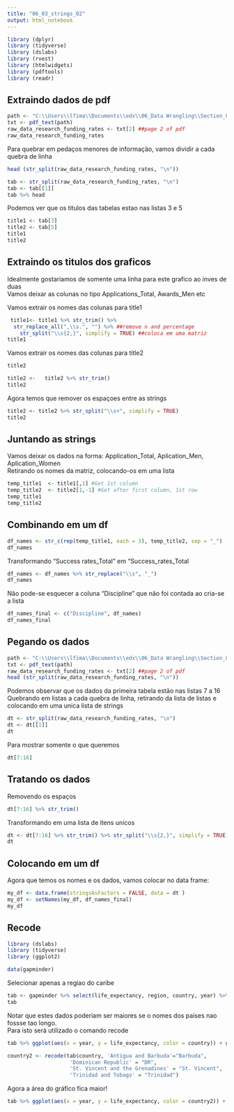 ```yaml
---
title: "06_03_strings_02"
output: html_notebook
---
```


```r
library (dplyr)
library (tidyverse)
library (dslabs)
library (rvest)
library (htmlwidgets)
library (pdftools)
library (readr)
```

## Extraindo dados de pdf

```r
path <- "C:\\Users\\lfima\\Documents\\edx\\06_Data Wrangling\\Section_03_String\\downloads\\pnas_s1.pdf"
txt <- pdf_text(path)
raw_data_research_funding_rates <- txt[2] ##page 2 of pdf
raw_data_research_funding_rates
```

Para quebrar em pedaços menores de informação, vamos dividir a cada quebra de linha
```r
head (str_split(raw_data_research_funding_rates, "\n"))
```


```r
tab <- str_split(raw_data_research_funding_rates, "\n")
tab <- tab[[1]]
tab %>% head
```
Podemos ver que os titulos das tabelas estao nas listas 3 e 5

```r
title1 <- tab[3]
title2 <- tab[5]
title1
title2
```

## Extraindo os titulos dos graficos

Idealmente gostariamos de somente uma linha para este grafico ao inves de duas <br>
Vamos deixar as colunas no tipo Applications_Total, Awards_Men etc <br>

Vamos extrair os nomes das colunas para title1
```r
 title1<- title1 %>% str_trim() %>% 
  str_replace_all(",\\s.", "") %>% ##remove n and percentage
    str_split("\\s{2,}", simplify = TRUE) ##coloca em uma matriz
title1
```

Vamos extrair os nomes das colunas para title2
```r
title2
```
```r
title2 <-   title2 %>% str_trim()
title2
```
Agora temos que remover os espaçoes entre as strings
```r
title2 <- title2 %>% str_split("\\s+", simplify = TRUE)
title2
```
## Juntando as strings
Vamos deixar os dados na forma: Application_Total, Aplication_Men, Aplication_Women<br>
Retirando os nomes da matriz, colocando-os em uma lista
```r
temp_title1  <- title1[,1] #Get 1st column
temp_title2  <- title2[1,-1] #Get after first column, 1st row
temp_title1
temp_title2
```
## Combinando em um df
```r
df_names <- str_c(rep(temp_title1, each = 3), temp_title2, sep = "_")
df_names
```

Transformando "Success rates_Total" em "Success_rates_Total
```r
df_names <- df_names %>% str_replace("\\s", "_")
df_names
```
Não pode-se esquecer a coluna "Discipline" que não foi contada ao cria-se a lista
```r
df_names_final <- c("Discipline", df_names)
df_names_final
```


## Pegando os dados

```r
path <- "C:\\Users\\lfima\\Documents\\edx\\06_Data Wrangling\\Section_03_String\\downloads\\pnas_s1.pdf"
txt <- pdf_text(path)
raw_data_research_funding_rates <- txt[2] ##page 2 of pdf
head (str_split(raw_data_research_funding_rates, "\n"))
```

Podemos observar que os dados da primeira tabela estão nas listas 7 a 16 <br>
Quebrando em listas a cada quebra de linha, retirando da lista de listas e colocando em uma unica lista de strings
```r
dt <- str_split(raw_data_research_funding_rates, "\n")
dt <- dt[[1]]
dt
```

Para mostrar somente o que queremos
```r
dt[7:16]
```

## Tratando os dados
Removendo os espaços
```r
dt[7:16] %>% str_trim()
```
Transformando em uma lista de itens unicos
```r
dt <- dt[7:16] %>% str_trim() %>% str_split("\\s{2,}", simplify = TRUE)
dt
```

## Colocando em um df
Agora que temos os nomes e os dados, vamos colocar no data frame:
```r
my_df <- data.frame(stringsAsFactors = FALSE, data = dt )
my_df <- setNames(my_df, df_names_final)
my_df

```

## Recode
```r
library (dslabs)
library (tidyverse)
library (ggplot2)

data(gapminder)

```


Selecionar apenas a regiao do caribe
```r
tab <- gapminder %>% select(life_expectancy, region, country, year) %>% filter(region == "Caribbean")
tab
```


Notar que estes dados poderiam ser maiores se o nomes dos paises nao fossse tao longo. <br>
Para isto será utilizado o comando recode
```r
tab %>% ggplot(aes(x = year, y = life_expectancy, color = country)) + geom_line()
```

```r
country2 <- recode(tab$country, 'Antigua and Barbuda'="Barbuda",
                    'Dominican Republic' = "DR",
                    'St. Vincent and the Grenadines' = "St. Vincent",
                    'Trinidad and Tobago' = "Trinidad")
```

Agora a área do gráfico fica maior! <br>
```r
tab %>% ggplot(aes(x = year, y = life_expectancy, color = country2)) + geom_line()
```

